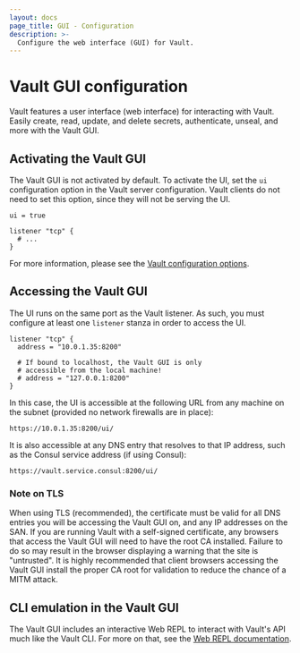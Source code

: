 ```yaml
---
layout: docs
page_title: GUI - Configuration
description: >-
  Configure the web interface (GUI) for Vault.
---
```


# Vault GUI configuration

Vault features a user interface (web interface) for interacting with Vault.
Easily create, read, update, and delete secrets, authenticate, unseal, and
more with the Vault GUI.

## Activating the Vault GUI

The Vault GUI is not activated by default. To activate the UI, set the `ui`
configuration option in the Vault server configuration. Vault clients do not
need to set this option, since they will not be serving the UI.

```hcl
ui = true

listener "tcp" {
  # ...
}
```

For more information, please see the
[Vault configuration options](/vault/docs/configuration).

## Accessing the Vault GUI

The UI runs on the same port as the Vault listener. As such, you must configure
at least one `listener` stanza in order to access the UI.

```hcl
listener "tcp" {
  address = "10.0.1.35:8200"

  # If bound to localhost, the Vault GUI is only
  # accessible from the local machine!
  # address = "127.0.0.1:8200"
}
```

In this case, the UI is accessible at the following URL from any machine on the
subnet (provided no network firewalls are in place):

```text
https://10.0.1.35:8200/ui/
```

It is also accessible at any DNS entry that resolves to that IP address, such as
the Consul service address (if using Consul):

```text
https://vault.service.consul:8200/ui/
```

### Note on TLS

When using TLS (recommended), the certificate must be valid for all DNS entries
you will be accessing the Vault GUI on, and any IP addresses on the SAN. If you
are running Vault with a self-signed certificate, any browsers that access the
Vault GUI will need to have the root CA installed. Failure to do so may result in
the browser displaying a warning that the site is "untrusted". It is highly
recommended that client browsers accessing the Vault GUI install the proper CA
root for validation to reduce the chance of a MITM attack.


## CLI emulation in the Vault GUI

The Vault GUI includes an interactive Web REPL to interact with Vault's API much
like the Vault CLI. For more on that, see the
[Web REPL documentation](/vault/docs/commands/web).
